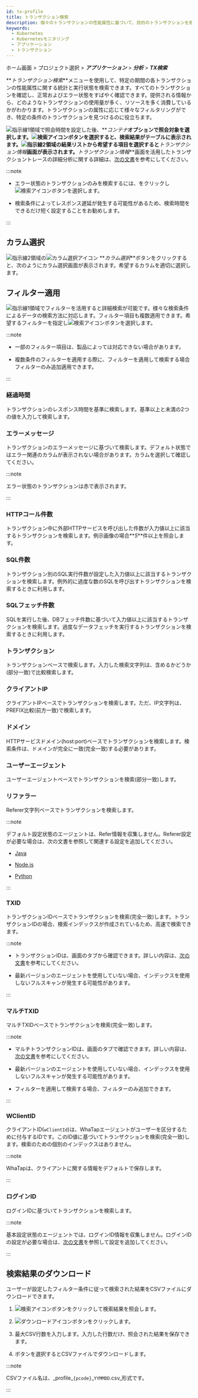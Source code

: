```yaml
---
id: tx-profile
title: トランザクション検索
description: 個々のトランザクションの性能属性に基づいて、目的のトランザクションを検索できます。
keywords:
  - Kubernetes
  - Kubernetesモニタリング
  - アプリケーション
  - トランザクション
---
```


ホーム画面 > プロジェクト選択 > **_アプリケーション_** > **_分析_** > **_TX検索_**

**_トランザクション検索_**メニューを使用して、特定の期間の各トランザクションの性能属性に関する統計と実行状態を検索できます。すべてのトランザクションを確認し、正常およびエラー状態をすばやく確認できます。提供される情報から、どのようなトランザクションの使用量が多く、リソースを多く消費しているかがわかります。トランザクションの属性に応じて様々なフィルタリングができ、特定の条件のトランザクションを見つけるのに役立ちます。

<ImgLang img='k8s-analysis-tx-profile.png' desc='Transaction Search' />

![指示線1](/img/number-01.png)領域で照会時間を設定した後、**_コンテナ_**オプションで照会対象を選択します。![検索アイコン](/img/ico-btn-search.png)ボタンを選択すると、検索結果がテーブルに表示されます。![指示線2](/img/number-02.png)領域の結果リストから希望する項目を選択すると**_トランザクション情報_**画面が表示されます。**_トランザクション情報_**画面を活用したトランザクショントレースの詳細分析に関する詳細は、[次の文書](../java/trs-profile#transaction-info)を参考にしてください。

:::note

- エラー状態のトランザクションのみを検索するには、<Cmdname sid="show_only_error" className="uitext" />をクリックし![検索アイコン](/img/ico-btn-search.png)ボタンを選択します。

- 検索条件によってレスポンス遅延が発生する可能性があるため、検索時間をできるだけ短く設定することをお勧めします。

:::

## カラム選択

![指示線2](/img/number-02.png)領域の![カラム選択アイコン](/img/ico-column-set.svg) **_カラム選択_**ボタンをクリックすると、次のようにカラム選択画面が表示されます。希望するカラムを適切に選択します。

<ImgLang img='k8s-tx-profile-clm.png' desc='カラム選択' />

## フィルター適用

![指示線1](/img/number-01.png)領域でフィルターを活用すると詳細検索が可能です。様々な検索条件によるデータの検索方法に対応します。フィルター項目も複数適用できます。希望するフィルターを指定し![検索アイコン](/img/ico-btn-search.png)ボタンを選択します。

:::note

- 一部のフィルター項目は、製品によっては対応できない場合があります。

- 複数条件のフィルターを適用する際に、<Cmdname sid="TTL06107" className="uitext" />フィルターを適用して検索する場合<Cmdname sid="TTL06111" className="uitext" />フィルターのみ追加適用できます。

:::

### 経過時間

<ImgLang img='k8s-analysis-tx-profile-el.png' desc='経過時間' />

トランザクションのレスポンス時間を基準に検索します。基準以上と未満の2つの値を入力して検索します。

### エラーメッセージ

<ImgLang img='k8s-analysis-tx-profile-err.png' desc='エラーメッセージ' />

トランザクションのエラーメッセージに基づいて検索します。デフォルト状態ではエラー関連のカラムが表示されない場合があります。カラムを選択して確認してください。 

:::note 

エラー状態のトランザクションは赤で表示されます。

:::

### HTTPコール件数

<ImgLang img='k8s-analysis-tx-profile-httpc.png' desc='HTTPコール件数' />

トランザクション中に外部HTTPサービスを呼び出した件数が入力値以上に該当するトランザクションを検索します。例示画像の場合**_5_**件以上を照会します。

### SQL件数

<ImgLang img='k8s-analysis-tx-profile-sqlcount.png' desc='SQL件数' />

トランザクション別のSQL実行件数が設定した入力値以上に該当するトランザクションを検索します。例外的に過度な数のSQLを呼び出すトランザクションを検索するときに利用します。

### SQLフェッチ件数

<ImgLang img='k8s-analysis-tx-profile-sqlfetchcount.png' desc='SQLフェッチ数' />

SQLを実行した後、DBフェッチ件数に基づいて入力値以上に該当するトランザクションを検索します。過度なデータフェッチを実行するトランザクションを検索するときに利用します。

### トランザクション

<ImgLang img='k8s-analysis-tx-profile-tx.png' desc='URL' />

トランザクションベースで検索します。入力した検索文字列は、含めるかどうか(部分一致)で比較検索します。

### クライアントIP

<ImgLang img='k8s-analysis-tx-profile-cl-ip.png' desc='IP' />

クライアントIPベースでトランザクションを検索します。ただ、IP文字列は、PREFIX比較(前方一致)で検索します。

### ドメイン

<ImgLang img='k8s-analysis-tx-profile-dm.png' desc='ドメイン' />

HTTPサービスドメイン(host:port)ベースでトランザクションを検索します。検索条件は、ドメインが完全に一致(完全一致)する必要があります。

### ユーザーエージェント

<ImgLang img='k8s-analysis-tx-profile-user-agent.png' desc='ユーザーエージェント' />

ユーザーエージェントベースでトランザクションを検索(部分一致)します。 

### リファラー

Referer文字列ベースでトランザクションを検索します。

:::note

デフォルト設定状態のエージェントは、Refer情報を収集しません。Referer設定が必要な場合は、次の文書を参照して関連する設定を追加してください。

- [Java](../java/analysis-apm-trs#stat-referer)

- [Node.js](../nodejs/analysis-apm-trs#stat-referer)

- [Python](../python/analysis-apm-trs#stat-referer)

:::

### TXID

<ImgLang img='k8s-analysis-tx-profile-tx-id.png' desc='TXID' />

トランザクションIDベースでトランザクションを検索(完全一致)します。トランザクションIDの場合、検索インデックスが作成されているため、高速で検索できます。

:::note

- トランザクションIDは、<Cmdname sid="TTL06527" className="uitext" />画面の<Cmdname sid="TTL06125" className="uitext" />タブから確認できます。詳しい内容は、[次の文書](../java/trs-profile#anlaysis-trace-record-summary)を参考にしてください。

- 最新バージョンのエージェントを使用していない場合、インデックスを使用しないフルスキャンが発生する可能性があります。

:::

### マルチTXID

<ImgLang img='k8s-analysis-tx-profile-mtxid.png' desc='マルチTX ID' />

マルチTXIDベースでトランザクションを検索(完全一致)します。

:::note

- マルチトランザクションIDは、<Cmdname sid="TTL06527" className="uitext" />画面の<Cmdname sid="TTL06125" className="uitext" />タブで確認できます。詳しい内容は、[次の文書](../java/trs-multi-trace#trace-multi-tx)を参考にしてください。

- 最新バージョンのエージェントを使用していない場合、インデックスを使用しないフルスキャンが発生する可能性があります。

- <Cmdname sid="TTL06107" className="uitext" />フィルターを適用して検索する場合、<Cmdname sid="TTL06111" className="uitext" />フィルターのみ追加できます。

:::

### WClientID

<ImgLang img='k8s-analysis-tx-profile-wcl.png' desc='クライアントID' />

クライアントID(`wClientId`)は、WhaTapエージェントがユーザーを区分するために付与するIDです。このID値に基づいてトランザクションを検索(完全一致)します。検索のための個別のインデックスはありません。

:::note

WhaTapは、クライアントに関する情報をデフォルトで保存します。

:::

### ログインID

ログインIDに基づいてトランザクションを検索します。

:::note

基本設定状態のエージェントでは、ログインID情報を収集しません。ログインIDの設定が必要な場合は、[次の文書](../java/script-plugin#common-plugin)を参照して設定を追加してください。

:::

## 検索結果のダウンロード

ユーザーが設定したフィルター条件に従って検索された結果をCSVファイルにダウンロードできます。 

1. ![検索アイコン](/img/ico-btn-search.png)ボタンをクリックして検索結果を照会します。

2. ![ダウンロードアイコン](/img/ic-csv-download-ms.svg)ボタンをクリックします。

3. 最大CSV行数を入力します。入力した行数だけ、照会された結果を保存できます。

4. <Cmdname sid="download" className="uitext" />ボタンを選択するとCSVファイルでダウンロードします。

:::note

CSVファイル名は、_profile\_`{pcode}`\_`YYMMDD`.csv_形式です。

:::
